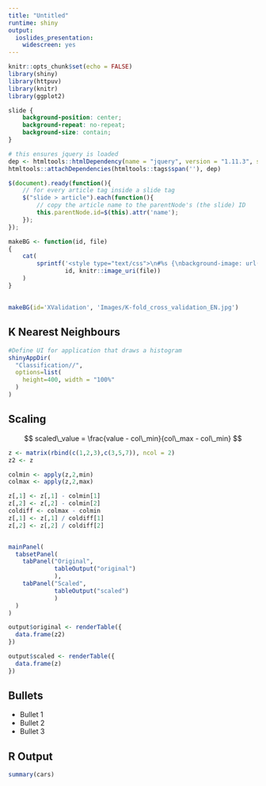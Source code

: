 ```yaml
---
title: "Untitled"
runtime: shiny
output: 
  ioslides_presentation: 
    widescreen: yes
---
```


```r
knitr::opts_chunk$set(echo = FALSE)
library(shiny)
library(httpuv)
library(knitr)
library(ggplot2)
```

```css
slide {
    background-position: center;
    background-repeat: no-repeat;
    background-size: contain;
}
```

```r
# this ensures jquery is loaded
dep <- htmltools::htmlDependency(name = "jquery", version = "1.11.3", src = system.file("rmd/h/jquery-1.11.3", package='rmarkdown'), script = "jquery.min.js")
htmltools::attachDependencies(htmltools::tags$span(''), dep)
```

```js
$(document).ready(function(){
    // for every article tag inside a slide tag
    $("slide > article").each(function(){
        // copy the article name to the parentNode's (the slide) ID
        this.parentNode.id=$(this).attr('name');
    });
});
```

```r
makeBG <- function(id, file)
{
    cat(
        sprintf('<style type="text/css">\n#%s {\nbackground-image: url(%s);\n}\n</style>',
                id, knitr::image_uri(file))
    )
}
```

## {.SlideClass #SlideID name=XValidation}

```r
makeBG(id='XValidation', 'Images/K-fold_cross_validation_EN.jpg')
```


## K Nearest Neighbours

```r

#Define UI for application that draws a histogram
shinyAppDir(
  "Classification//",
  options=list(
    height=400, width = "100%"
  )
)

```

## Scaling

$$ scaled\_value = \frac{value - col\_min}{col\_max - col\_min} $$
```r

z <- matrix(rbind(c(1,2,3),c(3,5,7)), ncol = 2)
z2 <- z

colmin <- apply(z,2,min)
colmax <- apply(z,2,max)

z[,1] <- z[,1] - colmin[1]
z[,2] <- z[,2] - colmin[2]
coldiff <- colmax - colmin
z[,1] <- z[,1] / coldiff[1]
z[,2] <- z[,2] / coldiff[2]


mainPanel(
  tabsetPanel(
    tabPanel("Original",
             tableOutput("original")
             ),
    tabPanel("Scaled",
             tableOutput("scaled")
             )
  )
)

output$original <- renderTable({
  data.frame(z2)
})

output$scaled <- renderTable({
  data.frame(z)
})

```

## Bullets

- Bullet 1
- Bullet 2
- Bullet 3

## R Output

```r
summary(cars)
```


